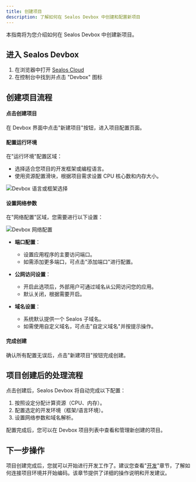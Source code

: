 ```yaml
---
title: 创建项目
description: 了解如何在 Sealos Devbox 中创建和配置新项目
---
```


本指南将为您介绍如何在 Sealos Devbox 中创建新项目。

## 进入 Sealos Devbox

1. 在浏览器中打开 [Sealos Cloud](https://cloud.sealos.run)
2. 在控制台中找到并点击 "Devbox" 图标

## 创建项目流程

<div className='steps [&_h4]:step'>

<h4>点击创建项目</h4>

在 Devbox 界面中点击"新建项目"按钮，进入项目配置页面。

<h4>配置运行环境</h4>

在"运行环境"配置区域：
- 选择适合您项目的开发框架或编程语言。
- 使用资源配置滑块，根据项目需求设置 CPU 核心数和内存大小。

![Devbox 语言或框架选择](./images/devbox-runtime-selection.zh-cn.png)

<h4>设置网络参数</h4>

在"网络配置"区域，您需要进行以下设置：

![Devbox 网络配置](./images/devbox-network-config.zh-cn.png)

- **端口配置**：
  - 设置应用程序的主要访问端口。
  - 如需添加更多端口，可点击"添加端口"进行配置。

- **公网访问设置**：
  - 开启此选项后，外部用户可通过域名从公网访问您的应用。
  - 默认关闭，根据需要开启。

- **域名设置**：
  - 系统默认提供一个 Sealos 子域名。
  - 如需使用自定义域名，可点击"自定义域名"并按提示操作。

<h4>完成创建</h4>

确认所有配置无误后，点击"新建项目"按钮完成创建。

</div>

## 项目创建后的处理流程

点击创建后，Sealos Devbox 将自动完成以下配置：

1. 按照设定分配计算资源（CPU、内存）。
2. 配置选定的开发环境（框架/语言环境）。
3. 设置网络参数和域名解析。

配置完成后，您可以在 Devbox 项目列表中查看和管理新创建的项目。

## 下一步操作

项目创建完成后，您就可以开始进行开发工作了。建议您查看"[开发](./develop)"章节，了解如何连接项目环境并开始编码。该章节提供了详细的操作说明和开发建议。
